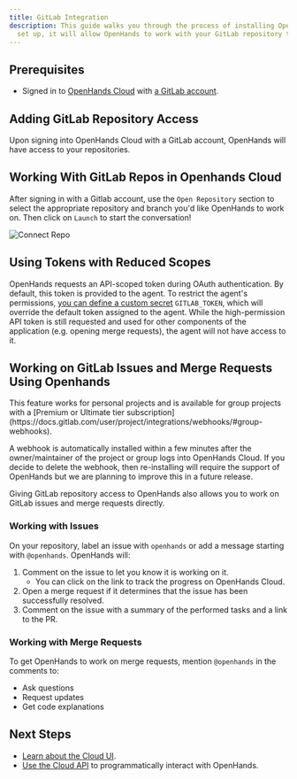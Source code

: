 ```yaml
---
title: GitLab Integration
description: This guide walks you through the process of installing OpenHands Cloud for your GitLab repositories. Once
  set up, it will allow OpenHands to work with your GitLab repository through the Cloud UI or straight from GitLab!.
---
```


## Prerequisites

- Signed in to [OpenHands Cloud](https://app.openhands.dev) with [a GitLab account](/openhands/usage/cloud/openhands-cloud).

## Adding GitLab Repository Access

Upon signing into OpenHands Cloud with a GitLab account, OpenHands will have access to your repositories.

## Working With GitLab Repos in Openhands Cloud

After signing in with a Gitlab account, use the `Open Repository` section to select the appropriate repository and
branch you'd like OpenHands to work on. Then click on `Launch` to start the conversation!

![Connect Repo](/openhands/static/img/connect-repo.png)

## Using Tokens with Reduced Scopes

OpenHands requests an API-scoped token during OAuth authentication. By default, this token is provided to the agent.
To restrict the agent's permissions, [you can define a custom secret](/openhands/usage/settings/secrets-settings) `GITLAB_TOKEN`,
which will override the default token assigned to the agent. While the high-permission API token is still requested
and used for other components of the application (e.g. opening merge requests), the agent will not have access to it.

## Working on GitLab Issues and Merge Requests Using Openhands

<Note>
This feature works for personal projects and is available for group projects with a
[Premium or Ultimate tier subscription](https://docs.gitlab.com/user/project/integrations/webhooks/#group-webhooks).

A webhook is automatically installed within a few minutes after the owner/maintainer of the project or group logs into
OpenHands Cloud. If you decide to delete the webhook, then re-installing will require the support of OpenHands but
we are planning to improve this in a future release.
</Note>

Giving GitLab repository access to OpenHands also allows you to work on GitLab issues and merge requests directly.

### Working with Issues

On your repository, label an issue with `openhands` or add a message starting with `@openhands`. OpenHands will:
1. Comment on the issue to let you know it is working on it.
   - You can click on the link to track the progress on OpenHands Cloud.
2. Open a merge request if it determines that the issue has been successfully resolved.
3. Comment on the issue with a summary of the performed tasks and a link to the PR.

### Working with Merge Requests

To get OpenHands to work on merge requests, mention `@openhands` in the comments to:
- Ask questions
- Request updates
- Get code explanations

## Next Steps

- [Learn about the Cloud UI](/usage/cloud/cloud-ui).
- [Use the Cloud API](/usage/cloud/cloud-api) to programmatically interact with OpenHands.
